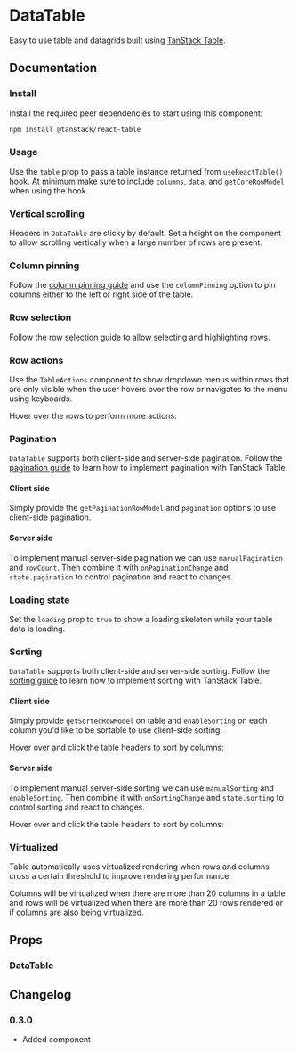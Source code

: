 
# DataTable

Easy to use table and datagrids built using [TanStack Table](https://tanstack.com/table/latest).

## Documentation

### Install

Install the required peer dependencies to start using this component:

```sh npm2yarn
npm install @tanstack/react-table
```

### Usage

Use the `table` prop to pass a table instance returned from `useReactTable()` hook. At minimum make sure to include `columns`, `data`, and `getCoreRowModel` when using the hook.

<Demo component="data-table/usage" />

### Vertical scrolling

Headers in `DataTable` are sticky by default. Set a height on the component to allow scrolling vertically when a large number of rows are present.

<Demo component="data-table/sticky-header-usage" />

### Column pinning

Follow the [column pinning guide](https://tanstack.com/table/latest/docs/guide/column-pinning) and use the `columnPinning` option to pin columns either to the left or right side of the table.

<Demo component="data-table/sticky-column-usage" />

### Row selection

Follow the [row selection guide](https://tanstack.com/table/latest/docs/guide/row-selection) to allow selecting and highlighting rows.

<Demo component="data-table/row-selection-usage" />

### Row actions

Use the `TableActions` component to show dropdown menus within rows that are only visible when the user hovers over the row or navigates to the menu using keyboards.

<Alert intent="warning" mt="16">
  Hover over the rows to perform more actions:
</Alert>

<Demo component="data-table/row-action-usage" />

### Pagination

`DataTable` supports both client-side and server-side pagination. Follow the [pagination guide](https://tanstack.com/table/latest/docs/guide/pagination) to learn how to implement pagination with TanStack Table.

#### Client side

Simply provide the `getPaginationRowModel` and `pagination` options to use client-side pagination.

<Demo component="data-table/pagination-client-usage" />

#### Server side

To implement manual server-side pagination we can use `manualPagination` and `rowCount`. Then combine it with `onPaginationChange` and `state.pagination` to control pagination and react to changes.

<Demo component="data-table/pagination-server-usage" />

### Loading state

Set the `loading` prop to `true` to show a loading skeleton while your table data is loading.

<Demo component="data-table/loading-usage" />

### Sorting

`DataTable` supports both client-side and server-side sorting. Follow the [sorting guide](https://tanstack.com/table/latest/docs/guide/sorting) to learn how to implement sorting with TanStack Table.

#### Client side

Simply provide `getSortedRowModel` on table and `enableSorting` on each column you'd like to be sortable to use client-side sorting.

<Alert intent="warning" mt="16">
  Hover over and click the table headers to sort by columns:
</Alert>

<Demo component="data-table/sorting-client-usage" />

#### Server side

To implement manual server-side sorting we can use `manualSorting` and `enableSorting`. Then combine it with `onSortingChange` and `state.sorting` to control sorting and react to changes.

<Alert intent="warning" mt="16">
  Hover over and click the table headers to sort by columns:
</Alert>

<Demo component="data-table/sorting-server-usage" />

### Virtualized

Table automatically uses virtualized rendering when rows and columns cross a certain threshold to improve rendering performance.

Columns will be virtualized when there are more than 20 columns in a table and rows will be virtualized when there are more than 20 rows rendered or if columns are also being virtualized.

<Demo component="data-table/virtualized-usage" />

## Props

### DataTable

<PropsTable component="DataTable" />

<PropsTable component="TableActions" />

## Changelog

### 0.3.0

- Added component
